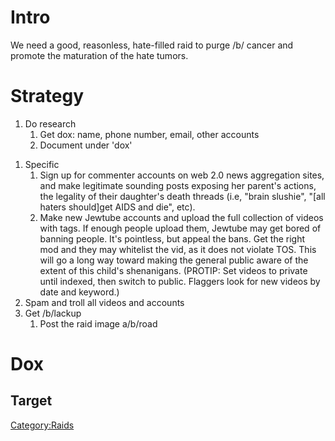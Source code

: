 {{Standard/Notices
| AnonMode = true
}}

{{Raid Infobox
 | image         = [[File:Valkyrie2.jpg|150px|center]]
 | legend        = Weeaboob
 | raid          = Valkyrie 2
 | date          = August 2010
 | target        = Personal raid
 | casus         = General cam faggotry
 | result        = n/a
 | notes         = IRC OR DIE
 | irclocation   = [http://wbe03.mibbit.com/index.html?server=irc.helldive.org&channel=%23insurgency&nick=&noServerMotd=true irc.helldive.org #insurgency]
 | firstboard    = [http://711chan.org/i/ 711chan]
 | secondboard   = [http://rockstararmy.com/i/ RockStarArmy]
}}

=Intro=
We need a good, reasonless, hate-filled raid to purge /b/ cancer and promote the maturation of the hate tumors.


=Strategy=
# Do research
## Get dox: name, phone number, email, other accounts
## Document under 'dox'


# Specific
## Sign up for commenter accounts on web 2.0 news aggregation sites, and make legitimate sounding posts exposing her parent's actions, the legality of their daughter's death threads (i.e, "brain slushie", "[all haters should]get AIDS and die", etc).
## Make new Jewtube accounts and upload the full collection of videos with tags.  If enough people upload them, Jewtube may get bored of banning people.  It's pointless, but appeal the bans.  Get the right mod and they may whitelist the vid, as it does not violate TOS.  This will go a long way toward making the general public aware of the extent of this child's shenanigans.  (PROTIP: Set videos to private until indexed, then switch to public.  Flaggers look for new videos by date and keyword.)
# Spam and troll all videos and accounts
# Get /b/lackup
## Post the raid image a/b/road

=Dox=
==Target==

{{Standard/Dox
 | KnownAlias = 
 | OtherAlias = 
 | Website = 
 | Blog = 
 | RealName = 
 | HomePhone = 
 | CellPhone = 
 | Phone1 = 
 | Location = 
 | Age = 
 | Birthday = 
 | Sex = 
 | MSN =
 | MSN 2 =
 | Yahoo =
 | Yahoo 2 =
 | Skype =
 | Skype 2 =
 | AIM = 
 | AIM 2 =
 | Facebook = 
 | Myspace = 
 | Twitter = 
 | LJ =
 | Bebo =
 | Youtube = http://www.youtube.com/user/MissHannahMinx
 | Wordpress =
 | Photobucket =
 | LastFM =
 | Xfire =
 | Digg = 
 | SelectAlternatives = 
 | TweetMeme = 
 | Flickr = 
 }}


[[Category:Raids]]